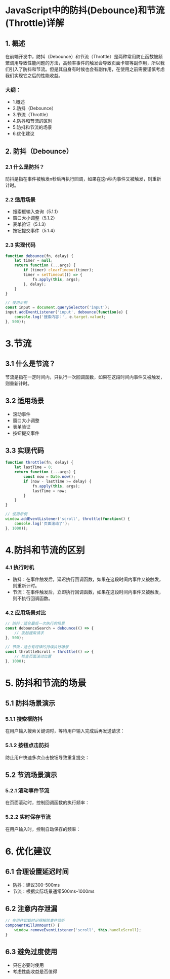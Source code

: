 
# JavaScript中的防抖(Debounce)和节流(Throttle)详解


## 1. 概述

在前端开发中，防抖（Debounce）和节流（Throttle）是两种常用防止函数被频繁调用导致性能问题的方法，高频率事件的触发会导致页面卡顿等副作用，所以我们引入了防抖和节流。但是其自身有时候也会有副作用，在使用之前需要谨慎考虑我们实现它之后的性能收益。
### 大纲：

- 1.概述
- 2.防抖（Debounce）
- 3.节流（Throttle）
- 4.防抖和节流的区别
- 5.防抖和节流的场景
- 6.优化建议

## 2. 防抖（Debounce）

### 2.1 什么是防抖？

防抖是指在事件被触发n秒后再执行回调，如果在这n秒内事件又被触发，则重新计时。

### 2.2 适用场景

- 搜索框输入查询（5.1.1）
- 窗口大小调整（5.1.2）
- 表单验证（5.1.3）
- 按钮提交事件（5.1.4）


### 2.3 实现代码
```javascript
function debounce(fn, delay) {
    let timer = null;
    return function (...args) {
        if (timer) clearTimeout(timer);
        timer = setTimeout(() => {
            fn.apply(this, args);
        }, delay);
    }
}

// 使用示例
const input = document.querySelector('input');
input.addEventListener('input', debounce(function(e) {
    console.log('搜索内容：', e.target.value);
}, 500));
```
# 3.节流
## 3.1 什么是节流？

节流是指在一定时间内，只执行一次回调函数，如果在这段时间内事件又被触发，则重新计时。

## 3.2 适用场景

- 滚动事件
- 窗口大小调整
- 表单验证
- 按钮提交事件

## 3.3 实现代码

```javascript
function throttle(fn, delay) {
    let lastTime = 0;
    return function (...args) {
        const now = Date.now();
        if (now - lastTime >= delay) {
            fn.apply(this, args);
            lastTime = now;
        }
    }
}

// 使用示例
window.addEventListener('scroll', throttle(function() {
    console.log('页面滚动了');
}, 1000));
```
# 4.防抖和节流的区别

### 4.1 执行时机

- 防抖：在事件触发后，延迟执行回调函数，如果在这段时间内事件又被触发，则重新计时。
- 节流：在事件触发后，立即执行回调函数，如果在这段时间内事件又被触发，则不执行回调函数。


### 4.2 应用场景对比
```javascript
// 防抖：适合最后一次执行的场景
const debounceSearch = debounce(() => {
    // 发起搜索请求
}, 500);

// 节流：适合有规律的持续执行场景
const throttleScroll = throttle(() => {
    // 检查页面滚动位置
}, 1000);
```

# 5. 防抖和节流的场景

## 5.1 防抖场景演示

### 5.1.1 搜索框防抖
在用户输入搜索关键词时，等待用户输入完成后再发送请求：

<SearchInput />

### 5.1.2 按钮点击防抖
防止用户快速多次点击按钮导致重复提交：

<DebounceButton target={1} />

## 5.2 节流场景演示

### 5.2.1 滚动事件节流
在页面滚动时，控制回调函数的执行频率：

<ScrollDemo />

### 5.2.2 实时保存节流
在用户输入时，控制自动保存的频率：

<AutoSaveInput />

# 6. 优化建议
## 6.1 合理设置延迟时间
- 防抖：建议300-500ms
- 节流：根据实际场景通常500ms-1000ms
## 6.2 注意内存泄漏
```javascript
// 在组件卸载时记得解除事件监听
componentWillUnmount() {
    window.removeEventListener('scroll', this.handleScroll);
}
```
## 6.3 避免过度使用
- 只在必要时使用
- 考虑性能收益是否值得




<PageWarp next="debounce_throttle/debounce" prev="uirendering/page" />

